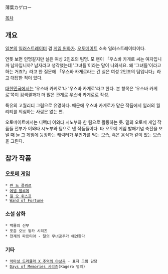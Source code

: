 薄葉カゲロー

[[목차]]
== 개요 ==
[[일본]]의 [[일러스트레이터]] 겸 [[게임원화가|게임 원화가]]. [[오토메이트]] 소속 일러스트레이터이다.

언뜻 보면 인명같지만 실은 여성 2인조의 팀명. 모 팬이 「우스바 카게로 씨는 여자입니까 남자입니까? 남자라고 생각했는데 '그녀들'이라는 말이 나와서요. 왜 '그녀들'이라고 하는 거죠?」라고 한 질문에 「우스바 카게로라는 건 실은 여성 2인조의 팀입니다」라고 대답한 적이 있다.

[[대한민국]]에서는 '우스바 카케로'나 '우스바 카게로'라고 한다. 본 항목은 '우스바 카게로'쪽이 검색결과가 더 많은 관계로 우스바 카게로로 작성.

특유의 고퀄리티 그림으로 유명하다. 때문에 우스바 카게로가 맡은 작품에서 일러의 퀄리티를 의심하는 사람은 없는 편.

오토메이트에서는 디렉터 이와타 시노부와 한 팀으로 활동하는 듯. 밑의 오토메 게임 작품들 전부가 이와타 시노부와 팀으로 낸 작품들이다. 타 오토메 게임 발매기념 축전을 보낼 때 늘 그 게임에 등장하는 캐릭터가 무언가를 먹는 모습, 혹은 음식과 같이 있는 모습을 그린다.
== 참가 작품 ==
=== [[오토메 게임]] ===
 * [[렌 드 플뢰르]]
 * [[에델 블루메]]
 * [[윌 오 위스프(게임)|윌 오 위스프]]
 * [[Wand of Fortune]]
=== 소설 삽화 ===
 * 백룡의 신부
 * 포츈 오브 윙카 시리즈
 * 천계의 파르티아 - 달의 무녀공주가 예언한다
=== 기타 ===
 * [[악마성 드라큘라 X 추억의 야상곡]] - 표지 그림 담당
 * [[Days of Memories 시리즈]](Kagero 명의)
